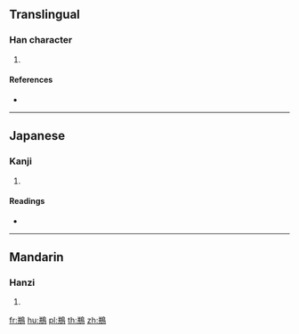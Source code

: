 {{character info/new}}
==Translingual==

===Han character===
{{Han char|rn=196|rad=鳥|as=08|sn=19|four=87427|canj=TTHAF,XTTHA}}

# {{defn|Han|sort=鳥08}}

====References====
* {{Han ref|kx=1491.360|dkj=46995|dj=2022.060|hdz=74640.180|uh=9D67|ud=40295|bh=EF78|bd=61304}}

----

==Japanese==

===Kanji===
{{ja-kanji|grade=|rs=鳥08}}

# {{defn|lang=ja|sort=鳥08}}

====Readings====
* {{ja-readings|on=[[へい]] (hei), [[びょう]] (byō), [[ひょう]] (hyō)|kun=[[もず]] (mozu)}}

----

==Mandarin==

===Hanzi===
{{cmn-hanzi|pin=[[píng]] ([[ping2]])|wg=p'ing<sup>2</sup>}}

# {{defn|lang=cmn|sort=鳥08}}

[[fr:鵧]]
[[hu:鵧]]
[[pl:鵧]]
[[th:鵧]]
[[zh:鵧]]